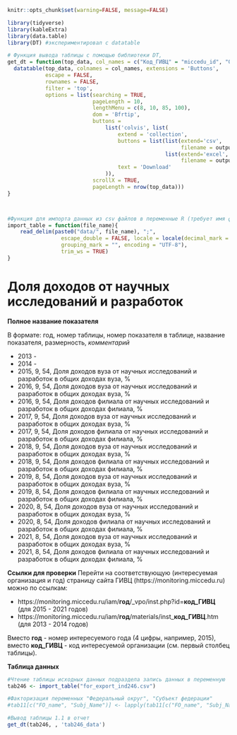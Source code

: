 
```r
knitr::opts_chunk$set(warning=FALSE, message=FALSE)
```


```r
library(tidyverse)
library(kableExtra)
library(data.table)
library(DT) #экспериментировал с datatable
```

```r
# Функция вывода таблицы с помощью библиотеки DT, 
get_dt = function(top_data, col_names = c("Код_ГИВЦ" = "miccedu_id", "Организация" = "clear_name", "2013" = "ind_2013_value", "2014" = "ind_2014_value", "2015" = "ind_2015_value", "2016" = "ind_2016_value", "2017" = "ind_2017_value", "2018" = "ind_2018_value", "2019" = "ind_2019_value", "2020" = "ind_2020_value", "2021" =  "ind_2021_value"), output_file_name) {
  datatable(top_data, colnames = col_names, extensions = 'Buttons',
            escape = FALSE,
            rownames = FALSE,
            filter = 'top',
            options = list(searching = TRUE,
                           pageLength = 10,
                           lengthMenu = c(8, 10, 85, 100),
                           dom = 'Bfrtip',
                           buttons = 
                               list('colvis', list(
                                   extend = 'collection',
                                   buttons = list(list(extend='csv',
                                                       filename = output_file_name),
                                                  list(extend='excel',
                                                       filename = output_file_name)),
                                   text = 'Download'
                               )),
                           scrollX = TRUE,
                           pageLength = nrow(top_data))) 
}



#Функция для импорта данных из csv файлов в переменные R (требует имя файла в кавычках и берет из каталока data рабочей директории проекта)
import_table = function(file_name){
    read_delim(paste0("data/", file_name), ";", 
                 escape_double = FALSE, locale = locale(decimal_mark = ",", 
                 grouping_mark = "", encoding = "UTF-8"), 
                 trim_ws = TRUE)
}
```






# Доля доходов от научных исследований и разработок {#ind246_info}

**Полное название показателя**

В формате: год, номер таблицы, номер показателя в таблице, название показателя, размерность, *комментарий*


* 2013 -
* 2014 -
*	2015,	9,	54,	Доля доходов вуза от научных исследований и разработок в общих доходах вуза, %
*	2016,	9,	54,	Доля доходов вуза от научных исследований и разработок в общих доходах вуза, %
*	2016,	9,	54,	Доля доходов филиала от научных исследований и разработок в общих доходах филиала, %
*	2017,	9,	54,	Доля доходов вуза от научных исследований и разработок в общих доходах вуза, %
*	2017,	9,	54,	Доля доходов филиала от научных исследований и разработок в общих доходах филиала, %
*	2018,	9,	54,	Доля доходов вуза от научных исследований и разработок в общих доходах вуза, %
*	2018,	9,	54,	Доля доходов филиала от научных исследований и разработок в общих доходах филиала, %
*	2019,	8,	54,	Доля доходов вуза от научных исследований и разработок в общих доходах вуза, %
*	2019,	8,	54,	Доля доходов филиала от научных исследований и разработок в общих доходах филиала, %
*	2020,	8,	54,	Доля доходов вуза от научных исследований и разработок в общих доходах вуза, %
*	2020,	8,	54,	Доля доходов филиала от научных исследований и разработок в общих доходах филиала, %
*	2021,	8,	54,	Доля доходов вуза от научных исследований и разработок в общих доходах вуза, %
*	2021,	8,	54,	Доля доходов филиала от научных исследований и разработок в общих доходах филиала, %

**Ссылки для проверки**
Перейти на соответствующую (интересуемая организация и год) страницу сайта ГИВЦ (https://monitoring.miccedu.ru) можно по ссылкам:

* https://monitoring.miccedu.ru/iam/**год**/_vpo/inst.php?id=**код_ГИВЦ** (для 2015 - 2021 годов)
* https://monitoring.miccedu.ru/iam/**год**/materials/inst_**код_ГИВЦ**.htm (для 2013 - 2014 годов)

Вместо **год** - номер интересуемого года (4 цифры, например, 2015), вместо **код_ГИВЦ** - код интересуемой организации (см. первый столбец таблицы).



**Таблица данных**

```r
#Чтение таблицы исходных данных подраздела запись данных в переменную
tab246 <- import_table("for_export_ind246.csv")

#Факторизация переменных "Федеральный округ", "Субъект федерации"
#tab11[c("FO_name", "Subj_Name")] <- lapply(tab11[c("FO_name", "Subj_Name")] , factor)

```




```r
#Вывод таблицы 1.1 в отчет
get_dt(tab246, , 'tab246_data')
```



